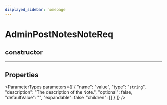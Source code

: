 ```yaml
---
displayed_sidebar: homepage
---
```



# AdminPostNotesNoteReq

## constructor

___

## Properties

<ParameterTypes parameters={[
  {
    "name": "value",
    "type": "`string`",
    "description": "The description of the Note.",
    "optional": false,
    "defaultValue": "",
    "expandable": false,
    "children": []
  }
]} />
